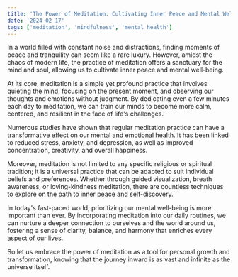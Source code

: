 ```yaml
---
title: 'The Power of Meditation: Cultivating Inner Peace and Mental Well-being'
date: '2024-02-17'
tags: ['meditation', 'mindfulness', 'mental health']
---
```


In a world filled with constant noise and distractions, finding moments of peace and tranquility can seem like a rare luxury. However, amidst the chaos of modern life, the practice of meditation offers a sanctuary for the mind and soul, allowing us to cultivate inner peace and mental well-being.

At its core, meditation is a simple yet profound practice that involves quieting the mind, focusing on the present moment, and observing our thoughts and emotions without judgment. By dedicating even a few minutes each day to meditation, we can train our minds to become more calm, centered, and resilient in the face of life's challenges.

<CustomImage src="https://raw.githubusercontent.com/sabahali/blogposts/main/images/meditation.jpg" alt="ChatGPT provides the benefits of Static-Site Generation" />

Numerous studies have shown that regular meditation practice can have a transformative effect on our mental and emotional health. It has been linked to reduced stress, anxiety, and depression, as well as improved concentration, creativity, and overall happiness.

Moreover, meditation is not limited to any specific religious or spiritual tradition; it is a universal practice that can be adapted to suit individual beliefs and preferences. Whether through guided visualization, breath awareness, or loving-kindness meditation, there are countless techniques to explore on the path to inner peace and self-discovery.

In today's fast-paced world, prioritizing our mental well-being is more important than ever. By incorporating meditation into our daily routines, we can nurture a deeper connection to ourselves and the world around us, fostering a sense of clarity, balance, and harmony that enriches every aspect of our lives.

So let us embrace the power of meditation as a tool for personal growth and transformation, knowing that the journey inward is as vast and infinite as the universe itself.
